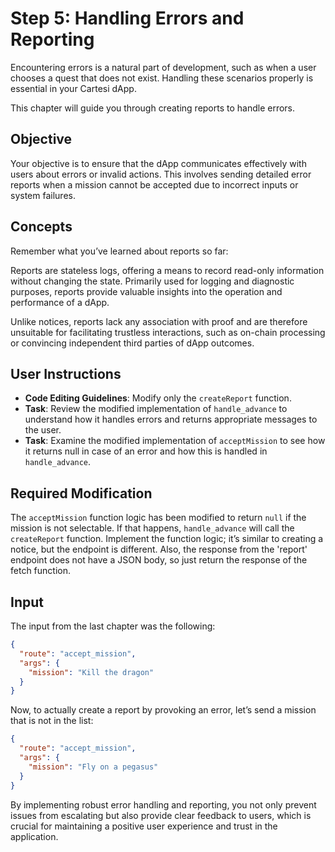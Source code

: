 # Step 5: Handling Errors and Reporting

Encountering errors is a natural part of development, such as when a user chooses a quest that does not exist. Handling these scenarios properly is essential in your Cartesi dApp.

This chapter will guide you through creating reports to handle errors.

## Objective

Your objective is to ensure that the dApp communicates effectively with users about errors or invalid actions. This involves sending detailed error reports when a mission cannot be accepted due to incorrect inputs or system failures.

## Concepts

Remember what you’ve learned about reports so far:

Reports are stateless logs, offering a means to record read-only information without changing the state. Primarily used for logging and diagnostic purposes, reports provide valuable insights into the operation and performance of a dApp.

Unlike notices, reports lack any association with proof and are therefore unsuitable for facilitating trustless interactions, such as on-chain processing or convincing independent third parties of dApp outcomes.

## User Instructions

- **Code Editing Guidelines**: Modify only the `createReport` function.
- **Task**: Review the modified implementation of `handle_advance` to understand how it handles errors and returns appropriate messages to the user.
- **Task**: Examine the modified implementation of `acceptMission` to see how it returns null in case of an error and how this is handled in `handle_advance`.

## Required Modification

The `acceptMission` function logic has been modified to return `null` if the mission is not selectable. If that happens, `handle_advance` will call the `createReport` function. Implement the function logic; it’s similar to creating a notice, but the endpoint is different. Also, the response from the 'report' endpoint does not have a JSON body, so just return the response of the fetch function.

## Input
The input from the last chapter was the following:

```json
{
  "route": "accept_mission",
  "args": {
    "mission": "Kill the dragon"
  }
}
```

Now, to actually create a report by provoking an error, let’s send a mission that is not in the list:

```json
{
  "route": "accept_mission",
  "args": {
    "mission": "Fly on a pegasus"
  }
}
```

By implementing robust error handling and reporting, you not only prevent issues from escalating but also provide clear feedback to users, which is crucial for maintaining a positive user experience and trust in the application.